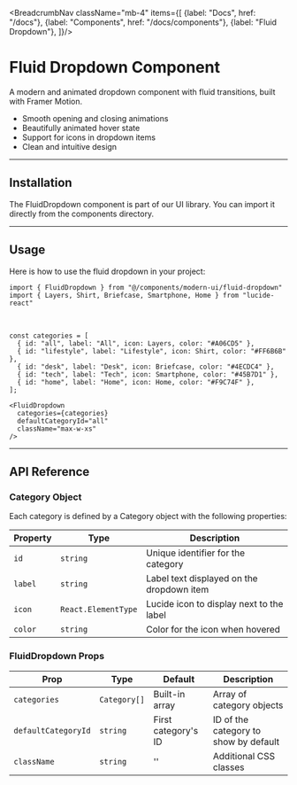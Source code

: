 

<BreadcrumbNav className="mb-4" items={[
  {label: "Docs", href: "/docs"},
  {label: "Components", href: "/docs/components"},
  {label: "Fluid Dropdown"},
]}/>

<PreviewFluidDropdown/>

# Fluid Dropdown Component

A modern and animated dropdown component with fluid transitions, built with Framer Motion.

- Smooth opening and closing animations
- Beautifully animated hover state
- Support for icons in dropdown items
- Clean and intuitive design

---

## Installation

The FluidDropdown component is part of our UI library. You can import it directly from the components directory.

<FluidDropdownInstallation/>

---

## Usage

Here is how to use the fluid dropdown in your project:

```tsx
import { FluidDropdown } from "@/components/modern-ui/fluid-dropdown"
import { Layers, Shirt, Briefcase, Smartphone, Home } from "lucide-react"
```

<br/>

```tsx
const categories = [
  { id: "all", label: "All", icon: Layers, color: "#A06CD5" },
  { id: "lifestyle", label: "Lifestyle", icon: Shirt, color: "#FF6B6B" },
  { id: "desk", label: "Desk", icon: Briefcase, color: "#4ECDC4" },
  { id: "tech", label: "Tech", icon: Smartphone, color: "#45B7D1" },
  { id: "home", label: "Home", icon: Home, color: "#F9C74F" },
];

<FluidDropdown 
  categories={categories}
  defaultCategoryId="all"
  className="max-w-xs"
/>
```

---

## API Reference

### Category Object

Each category is defined by a Category object with the following properties:

| Property  | Type              | Description                                          |
|-----------|-------------------|------------------------------------------------------|
| `id`      | `string`          | Unique identifier for the category                   |
| `label`   | `string`          | Label text displayed on the dropdown item            |
| `icon`    | `React.ElementType` | Lucide icon to display next to the label           |
| `color`   | `string`          | Color for the icon when hovered                      |

### FluidDropdown Props

| Prop            | Type           | Default       | Description                            |
|-----------------|----------------|---------------|----------------------------------------|
| `categories`    | `Category[]`   | Built-in array | Array of category objects             |
| `defaultCategoryId` | `string`      | First category's ID | ID of the category to show by default |
| `className`     | `string`       | '' | Additional CSS classes                    | 
